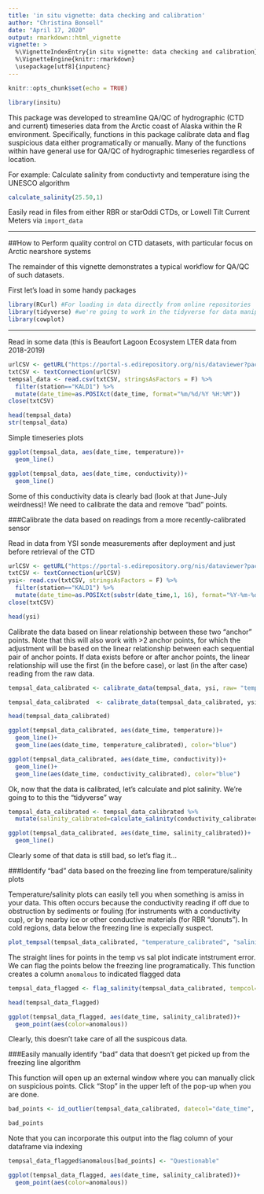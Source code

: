 ```yaml
---
title: 'in situ vignette: data checking and calibration'
author: "Christina Bonsell"
date: "April 17, 2020"
output: rmarkdown::html_vignette
vignette: >
  %\VignetteIndexEntry{in situ vignette: data checking and calibration}
  %\VignetteEngine{knitr::rmarkdown}
  \usepackage[utf8]{inputenc}
---
```


```r
knitr::opts_chunk$set(echo = TRUE)

```

```r
library(insitu)
```


This package was developed to streamline QA/QC of hydrographic (CTD and current) timeseries data from the Arctic coast of Alaska within the R environment. Specifically, functions in this package calibrate data and flag suspicious data either programatically or manually. Many of the functions within have general use for QA/QC of hydrographic timeseries regardless of location.

For example: Calculate salinity from conductivty and temperature ising the UNESCO algorithm

```r
calculate_salinity(25.50,1)
```

Easily read in files from either RBR or starOddi CTDs, or Lowell Tilt Current Meters via `import_data`

***

##How to Perform quality control on CTD datasets, with particular focus on Arctic nearshore systems

The remainder of this vignette demonstrates a typical workflow for QA/QC of such datasets. 

First let's load in some handy packages
```r
library(RCurl) #For loading in data directly from online repositories
library(tidyverse) #we're going to work in the tidyverse for data manipulation and plotting
library(cowplot)
```

***

Read in some data (this is Beaufort Lagoon Ecosystem LTER data from 2018-2019)

```r
urlCSV <- getURL("https://portal-s.edirepository.org/nis/dataviewer?packageid=knb-lter-ble.3.7&entityid=534373640a661d8ed0bfedc52479a133", timeout = 200)
txtCSV <- textConnection(urlCSV)
tempsal_data <- read.csv(txtCSV, stringsAsFactors = F) %>% 
  filter(station=="KALD1") %>% 
  mutate(date_time=as.POSIXct(date_time, format="%m/%d/%Y %H:%M"))
close(txtCSV)

head(tempsal_data)
str(tempsal_data)
```


Simple timeseries plots

```r
ggplot(tempsal_data, aes(date_time, temperature))+
  geom_line()

ggplot(tempsal_data, aes(date_time, conductivity))+
  geom_line()
```

Some of this conductivity data is clearly bad (look at that June-July weirdness)! We need to calibrate the data and remove "bad" points.


###Calibrate the data based on readings from a more recently-calibrated sensor

Read in data from YSI sonde measurements after deployment and just before retrieval of the CTD
```r
urlCSV <- getURL("https://portal-s.edirepository.org/nis/dataviewer?packageid=knb-lter-ble.3.7&entityid=6d327300d4893e4f932220fecf49c507", timeout = 200)
txtCSV <- textConnection(urlCSV)
ysi<- read.csv(txtCSV, stringsAsFactors = F) %>% 
  filter(station=="KALD1") %>% 
  mutate(date_time=as.POSIXct(substr(date_time,1, 16), format="%Y-%m-%dT%H:%M"))#datetime is in ISO 8601, but inports as character
close(txtCSV)

head(ysi)

```

Calibrate the data based on linear relationship between these two "anchor" points. Note that this will also work with >2 anchor points, for which the adjustment will be based on the linear relationship between each sequential pair of anchor points. If data exists before or after anchor points, the linear relationship will use the first (in the before case), or last (in the after case) reading from the raw data. 

```r
tempsal_data_calibrated <- calibrate_data(tempsal_data, ysi, raw= "temperature", cal_by = "temperature_C")

tempsal_data_calibrated  <- calibrate_data(tempsal_data_calibrated, ysi, raw= "conductivity", cal_by = "conductivity_uS_cm")

head(tempsal_data_calibrated)

ggplot(tempsal_data_calibrated, aes(date_time, temperature))+
  geom_line()+
  geom_line(aes(date_time, temperature_calibrated), color="blue")

ggplot(tempsal_data_calibrated, aes(date_time, conductivity))+
  geom_line()+
  geom_line(aes(date_time, conductivity_calibrated), color="blue")
```

Ok, now that the data is calibrated, let's calculate and plot salinity. We're going to to this the "tidyverse" way
```r
tempsal_data_calibrated <- tempsal_data_calibrated %>%
  mutate(salinity_calibrated=calculate_salinity(conductivity_calibrated, temperature_calibrated))

ggplot(tempsal_data_calibrated, aes(date_time, salinity_calibrated))+
  geom_line()
```

Clearly some of that data is still bad, so let's flag it...


###Identify "bad" data based on the freezing line from temperature/salinity plots

Temperature/salinity plots can easily tell you when something is amiss in your data. This often occurs because the conductivity reading if off due to obstruction by sediments or fouling (for instruments with a conductivity cup), or by nearby ice or other conductive materials (for RBR "donuts"). In cold regions, data below the freezing line is expecially suspect.

```r
plot_tempsal(tempsal_data_calibrated, "temperature_calibrated", "salinity_calibrated", "date_time", plottitle="example")
```

The straight lines for points in the temp vs sal plot indicate intstrument error. We can flag the points below the freezing line programatically. This function creates a column `anomalous` to indicated flagged data

```r
tempsal_data_flagged <- flag_salinity(tempsal_data_calibrated, tempcol="temperature_calibrated", condcol="conductivity_calibrated",Terror=.1, Cerror = 2, flag_scheme = c("VALID","INV"))

head(tempsal_data_flagged)

ggplot(tempsal_data_flagged, aes(date_time, salinity_calibrated))+
  geom_point(aes(color=anomalous))

```

Clearly, this doesn't take care of all the suspicous data. 

###Easily manually identify "bad" data that doesn't get picked up from the freezing line algorithm

This function will open up an external window where you can manually click on suspicious points. Click "Stop" in the upper left of the pop-up when you are done.
```r
bad_points <- id_outlier(tempsal_data_calibrated, datecol="date_time", tempcol="temperature_calibrated", salcol="salinity_calibrated")

bad_points
```

Note that you can incorporate this output into the flag column of your dataframe via indexing

```r
tempsal_data_flagged$anomalous[bad_points] <- "Questionable"

ggplot(tempsal_data_flagged, aes(date_time, salinity_calibrated))+
  geom_point(aes(color=anomalous))
```

